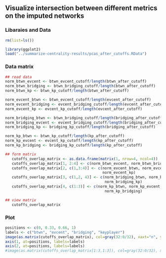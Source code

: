 ## Visualize intersection between different metrics on the imputed networks

### Libaraies and Data
```r

rm(list=ls())

library(ggplot2)
load("../summarize-centrality-results/pcas_after_cutoffs.RData")
```

### Data matrix
```r
## read data
norm_btwn_evcent <- btwn_evcent_cutoff/length(btwn_after_cutoff)
norm_btwn_bridging <- btwn_bridging_cutoff/length(btwn_after_cutoff)
norm_btwn_kp <- btwn_kp_cutoff/length(btwn_after_cutoff)

norm_evcent_btwn <- btwn_evcent_cutoff/length(evcent_after_cutoff)
norm_evcent_bridging <- evcent_bridging_cutoff/length(evcent_after_cutoff)
norm_evcent_kp <- evcent_kp_cutoff/length(evcent_after_cutoff)

norm_bridging_btwn <- btwn_bridging_cutoff/length(bridging_after_cutoff)
norm_bridging_evcent <- evcent_bridging_cutoff/length(bridging_after_cutoff)
norm_bridging_kp <- bridging_kp_cutoff/length(bridging_after_cutoff)

norm_kp_btwn <- btwn_kp_cutoff/length(kp_after_cutoff)
norm_kp_evcent <- evcent_kp_cutoff/length(kp_after_cutoff)
norm_kp_bridging <- bridging_kp_cutoff/length(kp_after_cutoff)

## form matrix
   cutoffs_overlap_matrix <- as.data.frame(matrix(1, nrow=4, ncol=4))
   cutoffs_overlap_matrix[1, 2:4] <- c(norm_btwn_evcent, norm_btwn_bridging, norm_btwn_kp)
   cutoffs_overlap_matrix[2, c(1,3:4)] <- c(norm_evcent_btwn, norm_evcent_bridging, 
                                            norm_evcent_kp)
   cutoffs_overlap_matrix[3, c(1,2, 4)] <- c(norm_bridging_btwn, norm_bridging_evcent,
                                             norm_bridging_kp)
   cutoffs_overlap_matrix[4, c(1:3)] <- c(norm_kp_btwn, norm_kp_evcent,
                                             norm_kp_bridging)

## view matrix
   cutoffs_overlap_matrix
```

### Plot
```r
positions <- c(0, 0.33, 0.66, 1)
labels <- c("btwn", "evcent", "bridging", "keyplayer")
image(as.matrix(cutoffs_overlap_matrix), col=gray(32:0/32), xaxt="n", yaxt="n")
axis(1, at=positions, labels=labels)
axis(2, at=positions, labels=labels)
#image(as.matrix(cutoffs_overlap_matrix[1:3,1:3]), col=gray(32:0/32), xaxt="n", yaxt="n")
```
